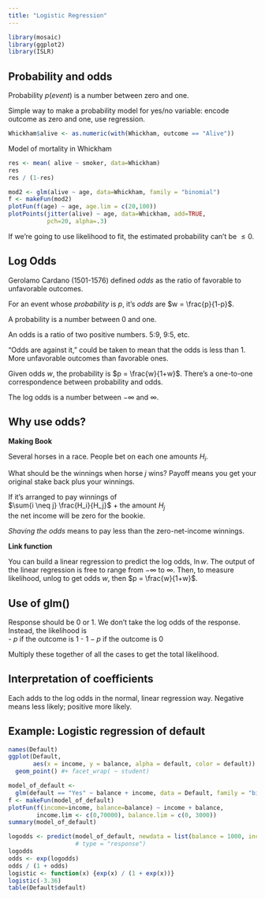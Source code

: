 ```yaml
---
title: "Logistic Regression"
---
```



```r
library(mosaic)
library(ggplot2)
library(ISLR)
```


## Probability and odds

Probability $p(event)$ is a number between zero and one.

Simple way to make a probability model for yes/no variable: encode outcome as zero and one, use regression.
```r
Whickham$alive <- as.numeric(with(Whickham, outcome == "Alive"))
```

Model of mortality in Whickham
```r
res <- mean( alive ~ smoker, data=Whickham)
res
res / (1-res)
```

```r
mod2 <- glm(alive ~ age, data=Whickham, family = "binomial")
f <- makeFun(mod2)
plotFun(f(age) ~ age, age.lim = c(20,100))
plotPoints(jitter(alive) ~ age, data=Whickham, add=TRUE,
           pch=20, alpha=.3)
```

If we're going to use likelihood to fit, the estimated probability can't be $\leq 0$.

## Log Odds

Gerolamo Cardano (1501-1576) defined *odds* as the ratio of favorable to unfavorable outcomes.

For an event whose *probability* is $p$, it's *odds* are $w = \frac{p}{1-p}$.

A probability is a number between 0 and one.

An odds is a ratio of two positive numbers. 5:9, 9:5, etc.

"Odds are against it," could be taken to mean that the odds is less than 1.  More unfavorable outcomes than favorable ones.

Given odds $w$, the probability is $p = \frac{w}{1+w}$.  There's a one-to-one correspondence between probability and odds.

The log odds is a number between $-\infty$ and $\infty$.  

## Why use odds?

**Making Book**

Several horses in a race.  People bet on each one amounts $H_i$.

What should be the winnings when horse $j$ wins? Payoff means you get your original stake back plus your winnings.

If it's arranged to pay winnings of     
$\sum{i \neq j} \frac{H_i}{H_j}$ + the amount $H_j$   
the net income will be zero for the bookie.

*Shaving the odds* means to pay less than the zero-net-income winnings.  

**Link function**

You can build a linear regression to predict the log odds, $\ln w$.  The output of the linear regression is free to range from $-\infty$ to $\infty$.  Then, to measure likelihood, unlog to get odds $w$, then $p = \frac{w}{1+w}$.

## Use of glm() 

Response should be 0 or 1.  We don't take the log odds of the response.  Instead, the likelihood is    
- $p$ if the outcome is 1
- $1-p$ if the outcome is 0

Multiply these together of all the cases to get the total likelihood.

## Interpretation of coefficients

Each adds to the log odds in the normal, linear regression way.  Negative means less likely; positive more likely.  

## Example: Logistic regression of default

```r
names(Default)
ggplot(Default, 
       aes(x = income, y = balance, alpha = default, color = default)) + 
  geom_point() #+ facet_wrap( ~ student)
```

```r
model_of_default <-
  glm(default == "Yes" ~ balance + income, data = Default, family = "binomial")
f <- makeFun(model_of_default)
plotFun(f(income=income, balance=balance) ~ income + balance,
        income.lim <- c(0,70000), balance.lim = c(0, 3000))
summary(model_of_default)

logodds <- predict(model_of_default, newdata = list(balance = 1000, income = 40000)) #,
                   # type = "response")
logodds
odds <- exp(logodds)
odds / (1 + odds)
logistic <- function(x) {exp(x) / (1 + exp(x))}
logistic(-3.36)
table(Default$default)
```













